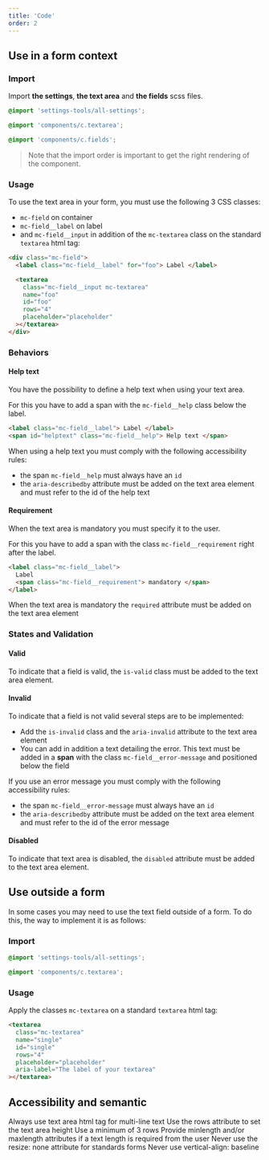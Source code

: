 ```yaml
---
title: 'Code'
order: 2
---
```


## Use in a form context

### Import

Import **the settings**, **the text area** and **the fields** scss files.

```scss
@import 'settings-tools/all-settings';

@import 'components/c.textarea';

@import 'components/c.fields';
```

> Note that the import order is important to get the right rendering of the component.

### Usage

To use the text area in your form, you must use the following 3 CSS classes:

- `mc-field` on container
- `mc-field__label` on label
- and `mc-field__input` in addition of the `mc-textarea` class on the standard `textarea` html tag:

```html
<div class="mc-field">
  <label class="mc-field__label" for="foo"> Label </label>

  <textarea
    class="mc-field__input mc-textarea"
    name="foo"
    id="foo"
    rows="4"
    placeholder="placeholder"
  ></textarea>
</div>
```

<Story id="form-textarea--default" />

### Behaviors

#### Help text

You have the possibility to define a help text when using your text area.

For this you have to add a span with the `mc-field__help` class below the label.

```html
<label class="mc-field__label"> Label </label>
<span id="helptext" class="mc-field__help"> Help text </span>
```

<Highlight type="tips" title="Accessibility rules">

When using a help text you must comply with the following accessibility rules:

- the span `mc-field__help` must always have an `id`
- the `aria-describedby` attribute must be added on the text area element and must refer to the id of the help text

</Highlight>

#### Requirement

When the text area is mandatory you must specify it to the user.

For this you have to add a span with the class `mc-field__requirement` right after the label.

```html
<label class="mc-field__label">
  Label
  <span class="mc-field__requirement"> mandatory </span>
</label>
```

<Highlight type="tips" title="Semantic rule">

When the text area is mandatory the `required` attribute must be added on the text area element

</Highlight>

### States and Validation

#### Valid

To indicate that a field is valid, the `is-valid` class must be added to the text area element.

<Story id="form-textarea--state-valid" />

#### Invalid

To indicate that a field is not valid several steps are to be implemented:

- Add the `is-invalid` class and the `aria-invalid` attribute to the text area element
- You can add in addition a text detailing the error. This text must be added in a **span** with the class `mc-field__error-message` and positioned below the field

<Highlight type="tips" title="Accessibility rules">

If you use an error message you must comply with the following accessibility rules:

- the span `mc-field__error-message` must always have an `id`
- the `aria-describedby` attribute must be added on the text area element and must refer to the id of the error message

</Highlight>

<Story id="form-textarea--state-invalid" />

#### Disabled

To indicate that text area is disabled, the `disabled` attribute must be added to the text area element.

<Story id="form-textarea--disabled" />

## Use outside a form

In some cases you may need to use the text field outside of a form. To do this, the way to implement it is as follows:

### Import

```scss
@import 'settings-tools/all-settings';

@import 'components/c.textarea';
```

### Usage

Apply the classes `mc-textarea` on a standard `textarea` html tag:

```html
<textarea
  class="mc-textarea"
  name="single"
  id="single"
  rows="4"
  placeholder="placeholder"
  aria-label="The label of your textarea"
></textarea>
```

<Story id="form-textarea--single" />

## Accessibility and semantic

<HintItem>Always use text area html tag for multi-line text</HintItem>
<HintItem>Use the rows attribute to set the text area height</HintItem>
<HintItem>Use a minimum of 3 rows</HintItem>
<HintItem>
  Provide minlength and/or maxlength attributes if a text length is required
  from the user
</HintItem>
<HintItem dont>
  Never use the resize: none attribute for standards forms
</HintItem>
<HintItem dont>Never use vertical-align: baseline</HintItem>

